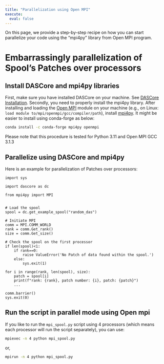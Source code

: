 ```yaml
---
title: "Parallelization using Open MPI"
execute:
  eval: false
---
```


On this page, we provide a step-by-step recipe on how you can start parallelize your code using the "mpi4py" library from Open MPI program.


# Embarrassingly parallelization of Spool's Patches over processors

## Install DASCore and mpi4py libraries

First, make sure you have installed DASCore on your machine. See [DASCore Installation](https://dascore.org/#:~:text=0.2%29%3B-,Installation). Secondly, you need to properly install the mpi4py library. After installing and loading the [Open MPI](https://docs.open-mpi.org/en/v5.0.x/installing-open-mpi/quickstart.html) module on your machine (e.g., on Linux: ` load module to/mpi/openmpi/gcc/compiler/path`), install [mpi4py](https://pypi.org/project/mpi4py/). It might be easier to install using conda-forge as below:

```bash
conda install -c conda-forge mpi4py openmpi
```

Please note that this procedure is tested for Python 3.11 and Open MPI GCC 3.1.3


## Parallelize using DASCore and mpi4py

Here is an example for parallelization of Patches over processors:

```.python
import sys

import dascore as dc

from mpi4py import MPI


# Load the spool
spool = dc.get_example_spool("random_das")

# Initiate MPI
comm = MPI.COMM_WORLD
rank = comm.Get_rank()
size = comm.Get_size()

# Check the spool on the first processor
if len(spool)<1:
    if rank==0:
        raise ValueError('No Patch of data found within the spool.')
    else:
        sys.exit(1)

for i in range(rank, len(spool), size):
    patch = spool[i]
    print(f"rank: {rank}, patch number: {i}, patch: {patch}")
    ...

comm.barrier()
sys.exit(0)
```

## Run the script in parallel mode using Open mpi

If you like to run the `mpi_spool.py` script using 4 processors (which means each processor will run the script separately), you can use:

```bash
mpiexec -n 4 python mpi_spool.py
```

or,

```bash
mpirun -n 4 python mpi_spool.py
```
